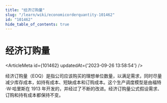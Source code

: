 ```yaml
---
title: "经济订购量"
slug: "/learn/wiki/economicorderquantity-101462"
id: "101462"
hide_table_of_contents: true
---
```



# 经济订购量

<ArticleMeta id={101462} updatedAt={'2023-09-26 13:58:54'} />
<div className='border-solid border-b border-t-0 my-4 border-[var(--ifm-color-gray-300)]' />

经济订购量（EOQ）是指公司应该购买的理想单位数量，以满足需求，同时尽量减少库存成本，如持有成本、短缺成本和订购成本。这个生产调度模型是由福特·W·哈里斯在 1913 年开发的，并经过了不断的改进。经济订购量公式假设需求、订购和持有成本都保持不变。
